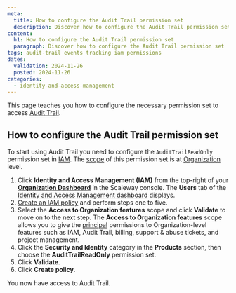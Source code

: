 ```yaml
---
meta:
  title: How to configure the Audit Trail permission set
  description: Discover how to configure the Audit Trail permission set
content:
  h1: How to configure the Audit Trail permission set
  paragraph: Discover how to configure the Audit Trail permission set
tags: audit-trail events tracking iam permissions
dates:
  validation: 2024-11-26
  posted: 2024-11-26
categories:
  - identity-and-access-management
---
```


This page teaches you how to configure the necessary permission set to access [Audit Trail](/identity-and-access-management/audit-trail/concepts/#audit-trail).

## How to configure the Audit Trail permission set

To start using Audit Trail you need to configure the `AuditTrailReadOnly` permission set in [IAM](/identity-and-access-management/iam/concepts/#iam). The [scope](/identity-and-access-management/iam/concepts/#scope) of this permission set is at [Organization](/identity-and-access-management/iam/concepts/#organization) level.

1. Click **Identity and Access Management (IAM)** from the top-right of your [**Organization Dashboard**](https://console.scaleway.com/organization) in the Scaleway console. The **Users** tab of the [Identity and Access Management dashboard](https://console.scaleway.com/iam/users) displays.
2. [Create an IAM policy](/identity-and-access-management/iam/how-to/create-policy/) and perform steps one to five.
3. Select the **Access to Organization features** scope and click **Validate** to move on to the next step.
    <Message type="important">
     The **Access to Organization features** scope allows you to give the [principal](/identity-and-access-management/iam/concepts/#principal) permissions to Organization-level features such as IAM, Audit Trail, billing, support & abuse tickets, and project management.
    </Message>
4. Click the **Security and Identity** category in the **Products** section, then choose the **AuditTrailReadOnly** permission set.
5. Click **Validate**.
6. Click **Create policy**.

You now have access to Audit Trail.